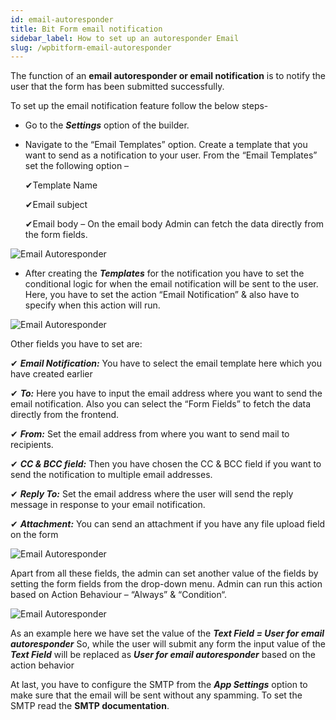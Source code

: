 ```yaml
---
id: email-autoresponder
title: Bit Form email notification
sidebar_label: How to set up an autoresponder Email
slug: /wpbitform-email-autoresponder
---
```


The function of an **email autoresponder or email notification** is to notify the user that the form has been submitted successfully.

To set up the email notification feature follow the below steps-

 - Go to the ***Settings*** option of the builder.
 - Navigate to the “Email Templates” option. Create a template that you want to send as a notification to your user. From the “Email Templates” set the following option – 
        
    ✔Template Name

    ✔Email subject

    ✔Email body –  On the email body Admin can fetch the data directly from the form fields.   

 <Image src="Email Autoresponder/Email-Template-Bit-Form" alt="Email Autoresponder" w="1020" h="350" />

 - After creating the ***Templates*** for the notification you have to set the conditional logic for when the email notification will be sent to the user. Here, you have to set the action “Email Notification” & also have to specify when this action will run.

 <Image src="Email Autoresponder/Set-Action-Bit-Form" alt="Email Autoresponder" w="1020" h="250" />

Other fields you have to set are:

  ✔ ***Email Notification:*** You have to select the email template here which you have created earlier

  ✔ ***To:*** Here you have to input the email address where you want to send the email notification. Also you can select the “Form Fields” to fetch the data directly from the frontend.

  ✔ ***From:*** Set the email address from where you want to send mail to recipients.

  ✔ ***CC & BCC field:*** Then you have chosen the CC & BCC field if you want to send the notification to multiple email addresses.

  ✔ ***Reply To:*** Set the email address where the user will send the reply message in response to your email notification.

  ✔ ***Attachment:*** You can send an attachment if you have any file upload field on the form

  <Image src="Email Autoresponder/Set-Condition-Bit-Form" alt="Email Autoresponder" w="1020" h="300" />

Apart from all these fields, the admin can set another value of the fields by setting the form fields from the drop-down menu. Admin can run this action based on Action Behaviour – “Always” & “Condition“.

<Image src="Email Autoresponder/Set-another-value-Bit-Form" alt="Email Autoresponder" w="1020" h="300" />

As an example here we have set the value of the ***Text Field = User for email autoresponder*** So,  while the user will submit any form the input value of the ***Text Field*** will be replaced as ***User for email autoresponder*** based on the action behavior

At last, you have to configure the SMTP from the ***App Settings*** option to make sure that the email will be sent without any spamming. To set the SMTP  read the **SMTP documentation**.
